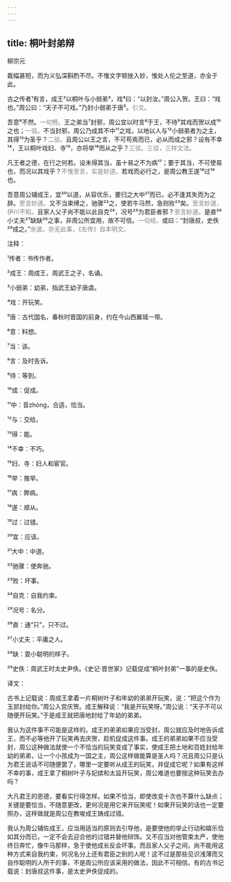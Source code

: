```yaml
---
---
---
```

title: 桐叶封弟辩
---




柳宗元





裁幅甚短，而为义弘深斟酌不尽。不惟文字顿挫入妙，惟处人伦之至道，亦全于此。





古之传者¹有言，成王²以桐叶与小弱弟³，戏⁴曰：“以封汝。”周公入贺。王曰：“戏也。”周公曰：“天子不可戏。”乃封小弱弟于唐⁵。<font color=gray font-size=0.8rem>引文。</font>

吾意⁶不然。<font color=gray font-size=0.8rem>一句劈。</font>王之弟当⁷封邪，周公宜以时言⁸于王，不待⁹其戏而贺以成¹⁰之也；<font color=gray font-size=0.8rem>一驳。</font>不当封邪，周公乃成其不中¹¹之戏，以地以人与¹²小弱弟者为之主，其得¹³为圣乎？<font color=gray font-size=0.8rem>二驳。</font>且周公以王之言，不可苟焉而已，必从而成之邪？设有不幸¹⁴，王以桐叶戏妇、寺¹⁵，亦将举¹⁶而从之乎？<font color=gray font-size=0.8rem>三驳。三驳，三样文法。</font>

凡王者之德，在行之何若。设未得其当，虽十易之不为病¹⁷；要于其当，不可使易也，而况以其戏乎？<font color=gray font-size=0.8rem>不惟至言，实是妙道。</font>若戏而必行之，是周公教王遂¹⁸过¹⁹也。

吾意周公辅成王，宜²⁰以道，从容优乐，要归之大中²¹而已，必不逢其失而为之辞。<font color=gray font-size=0.8rem>至言妙道。</font>又不当束缚之，驰骤²²之，使若牛马然，急则败²³矣。<font color=gray font-size=0.8rem>至言妙道，伊川不知。</font>且家人父子尚不能以此自克²⁴，况号²⁵为君臣者邪？<font color=gray font-size=0.8rem>至言妙道。</font>是直²⁶小丈夫²⁷缺缺²⁸之事，非周公所宜用，故不可信。<font color=gray font-size=0.8rem>一句结。</font>或曰：“封唐叔，史佚²⁹成之。”<font color=gray font-size=0.8rem>余波。亦无此事，《左传》自本明文。</font>

注释：

¹传者：书传作者。

²成王：周成王，周武王之子，名诵。

³小弱弟：幼弟，指武王幼子唐虞。

⁴戏：开玩笑。

⁵唐：古代国名，春秋时晋国的前身，约在今山西翼城一带。

⁶意：料想。

⁷当：该。

⁸言：及时告诉。

⁹待：等到。

¹⁰成：促成。

¹¹中：音zhòng，合适，恰当。

¹²与：交给。

¹³得：能。

¹⁴不幸：不巧。

¹⁵妇、寺：妇人和宦官。

¹⁶举：推举。

¹⁷病：弊病。

¹⁸遂：顺从。

¹⁹过：过错。

²⁰宜：应该。

²¹大中：中道。

²²驰骤：使奔驰。

²³败：坏事。

²⁴自克：自我约束。

²⁵况号：名分。

²⁶直：通“只”，只不过。

²⁷小丈夫：平庸之人。

²⁸缺：耍小聪明的样子。

²⁹史佚：周武王时太史尹佚。《史记·晋世家》记载促成“桐叶封弟”一事的是史佚。

译文：

古书上记载说：周成王拿着一片桐树叶子和年幼的弟弟开玩笑，说：“把这个作为玉邽封给你。”周公入宫庆贺。成王解释说：“我是开玩笑呀。”周公说：“天子不可以随便开玩笑。”于是成王就把唐地封给了年幼的弟弟。

我认为这件事不可能是这样的。成王的弟弟如果应当受封，周公就应及时地告诉成王，而不必等他开了玩笑再去庆贺，趁机促成这件事。成王的弟弟如果不应当受封，周公这种做法就使一个不恰当的玩笑变成了事实，使成王把土地和百姓封给年幼的弟弟，让一个小孩成为一国之主，周公这样做能算是圣人吗？况且周公只是认为君王说话不可随便罢了，哪里一定要听从成王的玩笑，并促成它呢？如果有这样不幸的事，成王拿了桐树叶子与妃嫔和太监开玩笑，周公难道也要按这种玩笑去办吗？

大凡君王的恩德，要看实行得怎样。如果不恰当，即使改变十次也不算什么缺点；关键是要恰当，不随意更改，更何况是用它来开玩笑呢！如果开玩笑的话也一定要照办，这样做就是周公在教唆成王铸成过错。

我认为周公辅佐成王，应当用适当的原则去引导他，是要使他的举止行动和嬉乐恰如其分而已，一定不会去迎合他的过错并替他辩饰。又不应当对他管束太严，使他终日奔忙，像牛马那样，急于使他成长反会坏事。而且家人父子之间，尚不能用这种方式来自我约束，何况名分上还有君臣之别的人呢！这不过是那些见识浅薄而又自作聪明的人所干的事，不是周公所应该采用的做法，因此不可相信。有的古书记载说：封唐叔这件事，是太史尹佚促成的。